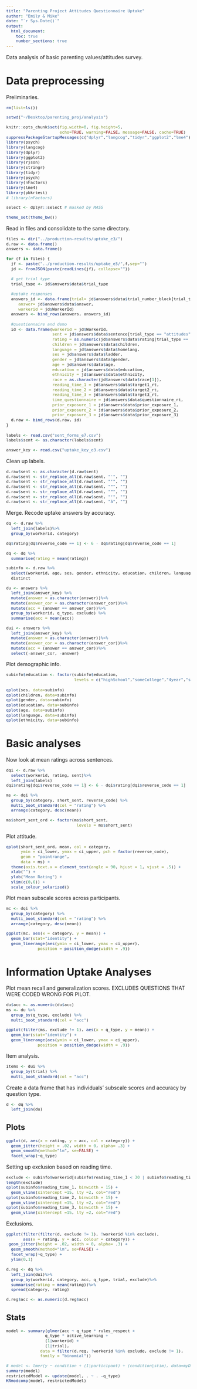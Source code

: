 ```yaml
---
title: "Parenting Project Attitudes Questionnaire Uptake"
author: "Emily & Mike"
date: "`r Sys.Date()`"
output: 
  html_document:
    toc: true
    number_sections: true
---
```


<style type="text/css">
body, td {
   font-size: 14px;
}
code {
  font-size: 11px;
}
pre {
  font-size: 11px;
}
</style>

Data analysis of basic parenting values/attitudes survey.

# Data preprocessing

Preliminaries.

```r

rm(list=ls())

setwd("~/Desktop/parenting_proj/analysis")

knitr::opts_chunk$set(fig.width=8, fig.height=5, 
                      echo=TRUE, warning=FALSE, message=FALSE, cache=TRUE)
suppressPackageStartupMessages(c("dplyr","langcog","tidyr","ggplot2","lme4"))
library(psych)
library(langcog)
library(dplyr)
library(ggplot2)
library(rjson)
library(stringr)
library(tidyr)
library(psych)
library(nFactors)
library(lme4)
library(pbkrtest)
# library(nFactors)

select <- dplyr::select # masked by MASS

theme_set(theme_bw())
```

Read in files and consolidate to the same directory. 

```r
files <- dir("../production-results/uptake_e3/")
d.raw <- data.frame()
answers <- data.frame()

for (f in files) {
  jf <- paste("../production-results/uptake_e3/",f,sep="")
  jd <- fromJSON(paste(readLines(jf), collapse=""))
  
  # get trial type
  trial_type <- jd$answers$data$trial_type
  
  #uptake responses
  answers_id <- data.frame(trial= jd$answers$data$trial_number_block[trial_type == "uptake"],
     answer= jd$answers$data$answer,
     workerid = jd$WorkerId)
  answers <- bind_rows(answers, answers_id)
  
  #questionnaire and demo
  id <- data.frame(workerid = jd$WorkerId, 
                   sent = jd$answers$data$sentence[trial_type == "attitudes"],
                   rating = as.numeric(jd$answers$data$rating[trial_type == "attitudes"]) ,
                   children = jd$answers$data$children,
                   language = jd$answers$data$homelang,
                   ses = jd$answers$data$ladder,
                   gender = jd$answers$data$gender,
                   age = jd$answers$data$age,
                   education = jd$answers$data$education,
                   ethnicity = jd$answers$data$ethnicity,
                   race = as.character(jd$answers$data$race[1]),
                   reading_time_1 = jd$answers$data$target1_rt,
                   reading_time_2 = jd$answers$data$target2_rt,
                   reading_time_3 = jd$answers$data$target3_rt,
                   time_questionnaire = jd$answers$data$questionnaire_rt,
                   prior_exposure_1 = jd$answers$data$prior_exposure_1,
                   prior_exposure_2 = jd$answers$data$prior_exposure_2,
                   prior_exposure_3 = jd$answers$data$prior_exposure_3)
  d.raw <- bind_rows(d.raw, id)
}
```

```r
labels <- read.csv("sent_forms_e7.csv")
labels$sent <- as.character(labels$sent)

answer_key <- read.csv("uptake_key_e3.csv")
```

Clean up labels.

```r
d.raw$sent <- as.character(d.raw$sent)
d.raw$sent <- str_replace_all(d.raw$sent, "'", "")
d.raw$sent <- str_replace_all(d.raw$sent, "’", "")
d.raw$sent <- str_replace_all(d.raw$sent, "“", "")
d.raw$sent <- str_replace_all(d.raw$sent, "”", "")
d.raw$sent <- str_replace_all(d.raw$sent, "‘", "")
d.raw$sent <- str_replace_all(d.raw$sent, "â", "")
```

Merge. Recode uptake answers by accuracy.  

```r
dq <- d.raw %>%
  left_join(labels)%>%
  group_by(workerid, category) 
  
dq$rating[dq$reverse_code == 1] <- 6 - dq$rating[dq$reverse_code == 1]

dq <- dq %>%
  summarise(rating = mean(rating)) 

subinfo <- d.raw %>%
  select(workerid, age, ses, gender, ethnicity, education, children, language, reading_time_1, reading_time_2, reading_time_3)%>%
  distinct

du <- answers %>%
  left_join(answer_key) %>%
  mutate(answer = as.character(answer))%>%
  mutate(answer_cor = as.character(answer_cor))%>%
  mutate(acc = (answer == answer_cor))%>%
  group_by(workerid, q_type, exclude) %>% 
  summarise(acc = mean(acc))

dui <- answers %>%
  left_join(answer_key) %>%
  mutate(answer = as.character(answer))%>%
  mutate(answer_cor = as.character(answer_cor))%>%
  mutate(acc = (answer == answer_cor))%>%
  select(-answer_cor, -answer)
```

Plot demographic info.

```r
subinfo$education <- factor(subinfo$education, 
                            levels = c("highSchool","someCollege","4year","someGrad","Grad"))
```

```r
qplot(ses, data=subinfo)
qplot(children, data=subinfo)
qplot(gender, data=subinfo)
qplot(education, data=subinfo)
qplot(age, data=subinfo)
qplot(language, data=subinfo)
qplot(ethnicity, data=subinfo)
```

# Basic analyses

Now look at mean ratings across sentences.

```r
dqi <- d.raw %>%
  select(workerid, rating, sent)%>%
  left_join(labels) 
dqi$rating[dqi$reverse_code == 1] <- 6 - dqi$rating[dqi$reverse_code == 1]

ms <- dqi %>%
  group_by(category, short_sent, reverse_code) %>%
  multi_boot_standard(col = "rating") %>%
  arrange(category, desc(mean)) 

ms$short_sent_ord <- factor(ms$short_sent, 
                             levels = ms$short_sent)
```

Plot attitude.

```r
qplot(short_sent_ord, mean, col = category,
      ymin = ci_lower, ymax = ci_upper, pch = factor(reverse_code),
      geom = "pointrange",
      data = ms) +
  theme(axis.text.x = element_text(angle = 90, hjust = 1, vjust = .5)) +
  xlab("") + 
  ylab("Mean Rating") + 
  ylim(c(0,6)) + 
  scale_colour_solarized()
```

Plot mean subscale scores across participants.

```r
mc <- dqi %>%
  group_by(category) %>%
  multi_boot_standard(col = "rating") %>%
  arrange(category, desc(mean)) 

ggplot(mc, aes(x = category, y = mean)) + 
  geom_bar(stat="identity") + 
  geom_linerange(aes(ymin = ci_lower, ymax = ci_upper), 
             position = position_dodge(width = .9))
```


# Information Uptake Analyses


Plot mean recall and generalization scores. EXCLUDES QUESTIONS THAT WERE CODED WRONG FOR PILOT.
```r
du$acc <- as.numeric(du$acc)
ms <- du %>%
  group_by(q_type, exclude) %>%
  multi_boot_standard(col = "acc")

ggplot(filter(ms, exclude != 1), aes(x = q_type, y = mean)) + 
  geom_bar(stat="identity") + 
  geom_linerange(aes(ymin = ci_lower, ymax = ci_upper), 
             position = position_dodge(width = .9))
```

Item analysis.

```r
items <- dui %>%
  group_by(trial) %>%
  multi_boot_standard(col = "acc")
```

Create a data frame that has individuals' subscale scores and accuracy by question type. 

```r
d <- dq %>%
  left_join(du) 
```

## Plots

```r
ggplot(d, aes(x = rating, y = acc, col = category)) +
  geom_jitter(height = .02, width = 0, alpha= .3) + 
  geom_smooth(method="lm", se=FALSE) + 
  facet_wrap(~q_type)
```

Setting up exclusion based on reading time.

```r
exclude <- subinfo$workerid[subinfo$reading_time_1 < 30 | subinfo$reading_time_2 < 30 | subinfo$reading_time_3 < 30 ]
length(exclude)
qplot(subinfo$reading_time_1, binwidth = 15) + 
  geom_vline(xintercept =15, lty =2, col="red")
qplot(subinfo$reading_time_2, binwidth = 15) + 
  geom_vline(xintercept =15, lty =2, col="red")
qplot(subinfo$reading_time_3, binwidth = 15) + 
  geom_vline(xintercept =15, lty =2, col="red")
```

Exclusions.

```r
ggplot(filter(filter(d, exclude != 1), !workerid %in% exclude), 
       aes(x = rating, y = acc, colour = category)) +
 geom_jitter(height = .02, width = 0, alpha= .3) + 
  geom_smooth(method="lm", se=FALSE) + 
  facet_wrap(~q_type) + 
  ylim(0,1)
```

```r
d.reg <- dq %>%
  left_join(dui)%>%
  group_by(workerid, category, acc, q_type, trial, exclude)%>%
  summarise(rating = mean(rating))%>%
  spread(category, rating)

d.reg$acc <- as.numeric(d.reg$acc)
```

## Stats 

```r
model <- summary(glmer(acc ~ q_type * rules_respect + 
                q_type * active_learning +
                (1|workerid) + 
                (1|trial), 
              data = filter(d.reg, !workerid %in% exclude, exclude != 1), 
              family = "binomial"))

# model <- lmer(y ~ condition + (1|participant) + (condition|stim), data=myData)
summary(model)
restrictedModel <- update(model, . ~ . -q_type)
KRmodcomp(model, restrictedModel)
```
